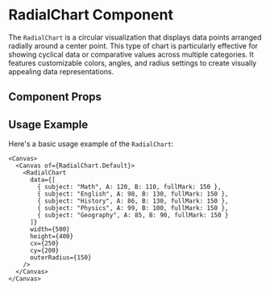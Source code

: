 

<Meta of={RadialChart} />

# RadialChart Component

The `RadialChart` is a circular visualization that displays data points arranged radially around a center point. This type of chart is particularly effective for showing cyclical data or comparative values across multiple categories. It features customizable colors, angles, and radius settings to create visually appealing data representations.

## Component Props

<Canvas of={RadialChart.Default} />

<Controls />

## Usage Example

Here's a basic usage example of the `RadialChart`:

```tsx
<Canvas>
  <Canvas of={RadialChart.Default}>
    <RadialChart 
      data={[
        { subject: "Math", A: 120, B: 110, fullMark: 150 },
        { subject: "English", A: 98, B: 130, fullMark: 150 },
        { subject: "History", A: 86, B: 130, fullMark: 150 },
        { subject: "Physics", A: 99, B: 100, fullMark: 150 },
        { subject: "Geography", A: 85, B: 90, fullMark: 150 }
      ]}
      width={500}
      height={400}
      cx={250}
      cy={200}
      outerRadius={150}
    />
  </Canvas>
</Canvas>
``` 